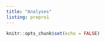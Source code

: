 ```yaml
---
title: "Analyses"
listing: prepro1
---
```


```r
knitr::opts_chunk$set(echo = FALSE)
```
